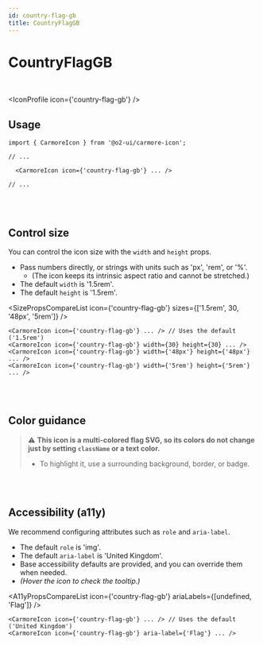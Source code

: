 ```yaml
---
id: country-flag-gb
title: CountryFlagGB
---
```




# CountryFlagGB

<br />

<IconProfile icon={'country-flag-gb'} />

## Usage

```tsx
import { CarmoreIcon } from '@o2-ui/carmore-icon';

// ...

  <CarmoreIcon icon={'country-flag-gb'} ... />

// ...
```

<br />
<br />

## Control size

You can control the icon size with the `width` and `height` props.

- Pass numbers directly, or strings with units such as 'px', 'rem', or '%'.
  - (The icon keeps its intrinsic aspect ratio and cannot be stretched.)
- The default `width` is '1.5rem'.
- The default `height` is '1.5rem'.

<SizePropsCompareList icon={'country-flag-gb'} sizes={['1.5rem', 30, '48px', '5rem']} />

```tsx
<CarmoreIcon icon={'country-flag-gb'} ... /> // Uses the default ('1.5rem')
<CarmoreIcon icon={'country-flag-gb'} width={30} height={30} ... />
<CarmoreIcon icon={'country-flag-gb'} width={'48px'} height={'48px'} ... />
<CarmoreIcon icon={'country-flag-gb'} width={'5rem'} height={'5rem'} ... />
```

<br />
<br />

## Color guidance

> ⚠️ <b>This icon is a multi-colored flag SVG, so its colors do not change just by setting `className` or a text color.</b>
>
> - To highlight it, use a surrounding background, border, or badge.

<br />
<br />

## Accessibility (a11y)

We recommend configuring attributes such as `role` and `aria-label`.

- The default `role` is 'img'.
- The default `aria-label` is 'United Kingdom'.
- Base accessibility defaults are provided, and you can override them when needed.
- _(Hover the icon to check the tooltip.)_

<A11yPropsCompareList icon={'country-flag-gb'} ariaLabels={[undefined, 'Flag']} />

```tsx
<CarmoreIcon icon={'country-flag-gb'} ... /> // Uses the default ('United Kingdom')
<CarmoreIcon icon={'country-flag-gb'} aria-label={'Flag'} ... />
```
